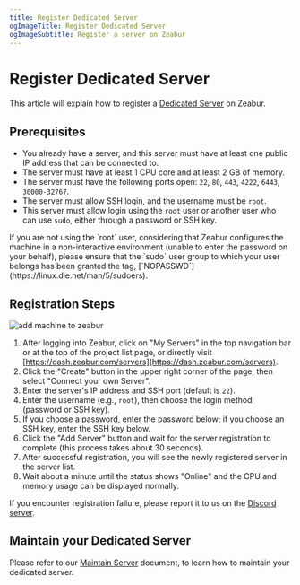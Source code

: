 ```yaml
---
title: Register Dedicated Server
ogImageTitle: Register Dedicated Server
ogImageSubtitle: Register a server on Zeabur
---
```



# Register Dedicated Server

This article will explain how to register a [Dedicated Server](../dedicated-server) on Zeabur.

## Prerequisites

- You already have a server, and this server must have at least one public IP address that can be connected to.
- The server must have at least 1 CPU core and at least 2 GB of memory.
- The server must have the following ports open: `22`, `80`, `443`, `4222`, `6443`, `30000-32767`.
- The server must allow SSH login, and the username must be `root`.
- This server must allow login using the `root` user or another user who can use `sudo`, either through a password or SSH key.

<Callout type="default">
    If you are not using the `root` user, considering that Zeabur configures the machine in a non-interactive environment (unable to enter the password on your behalf), please ensure that the `sudo` user group to which your user belongs has been granted the tag, [`NOPASSWD`](https://linux.die.net/man/5/sudoers).
</Callout>

## Registration Steps

![add machine to zeabur](/dedicated-server/add-machine-to-zeabur.webp)

1. After logging into Zeabur, click on "My Servers" in the top navigation bar or at the top of the project list page, or directly visit [https://dash.zeabur.com/servers](https://dash.zeabur.com/servers).
2. Click the "Create" button in the upper right corner of the page, then select "Connect your own Server".
3. Enter the server's IP address and SSH port (default is `22`).
4. Enter the username (e.g., `root`), then choose the login method (password or SSH key).
5. If you choose a password, enter the password below; if you choose an SSH key, enter the SSH key below.
6. Click the "Add Server" button and wait for the server registration to complete (this process takes about 30 seconds).
7. After successful registration, you will see the newly registered server in the server list.
8. Wait about a minute until the status shows "Online" and the CPU and memory usage can be displayed normally.

If you encounter registration failure, please report it to us on the [Discord server](https://zeabur.com/dc).

## Maintain your Dedicated Server

Please refer to our [Maintain Server](./operate) document, to learn how to maintain your dedicated server.
